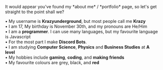 
<RandTitle />
It would appear you've found my *about me* / *portfolio* page, so let's get straight to the point shall we?

• My username is **Krazyunderground**, but most people call me **Krazy**<br />
• I am 17, My birthday is November 30th, and my pronouns are He/Him<br />
• I am a **programmer**. I can use many languages, but my favourite language is Javascript<br />
• For the most part I make **Discord Bots**. <br />
• I am studying **Computer Science**, **Physics** and **Business Studies** at **A level**<br />
• My hobbies include **gaming**, **coding**, and **making friends**<br />
• My favourite colours are grey, black, and **red**<br />
